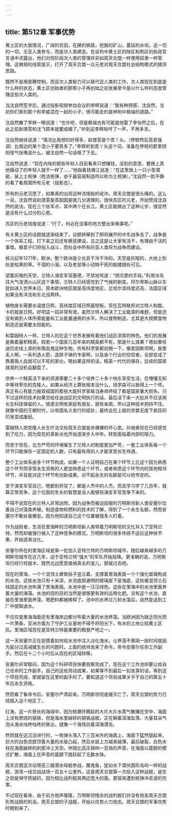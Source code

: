 ```yaml
---
---
---
```

title: 第512章 军事优势
---



黄土区的大致情况，广阔的农田，在建的铁路，挖掘的矿山，蔓延的水坝。这一切的一切，无亚人类参与，而是次人类建造。在谈判中黄土区的陕区和荆区的执政官言语中流露出，他们对现阶段次人类的管理并非如周天合盟一样使用奴隶一样管理。这微弱的线索提示，打开了周天合盟一众元老对周天合盟社会结构模式的猜测思路。

既然不是用皮鞭控制，而且次人类智力可以替代亚人类的工作，次人类现在到底是什么样的状态，黄土区创始者的那帮小子再创始之初发展至今是以什么样的态度管理这些次人类的。

当沈自然签字后，通过投影视频参加会议的李辉说道：“我有种预感，沈自然，当初你们家的那个和李威混在一起的小子，很可能走的是林哟中极端的道路。”

沈自然撇了李辉一眼说道：“也许吧，但是极端也有可能是他娶了李怡然之后，在此之前赵璟雯和沈飞原本就要成婚了。”听到这李辉轻哼了一声，不再多言。

沈自然继续说道：“情况比我想的好得多，赵璟雯是个乖丫头。（停顿然后高音强调）比南边的某个混小子要乖多了。”李辉听到乖丫头这个词，准备在停顿的那里阴阳怪气张嘴说什么，被沈自然一句话噎了下去。

沈自然说道：“现在内陆的那些年轻人目前看来只想赚钱，没别的意思，要换上其他躁动了的年轻人就不一样了……”他指着钱塘江说道：“在这里放上一只小型潜艇，装上土核弹（枪法核弹，由于最容易制造所以称为土核弹）。”沈自然一脸平静的看了看周围所有元老（投影态）。

所有的元老沉思了，如果真的出现这种流氓般的讹诈。周天合盟是很头痛的。这么一说，沈自然说赵璟雯是乖囡囡是就几分道理的。很快苏区的元老，开始赞成沈自然的说法。现在三个驻军点，其中两个在长江。黄土区能做出了这种让步，很显然是没有什么过分的心思。

苏区的元老钱煌说道：“行了，何必在没事的地方整出来祸事呢。”

有关黄土区的话题就逐渐结束了，议题转移到了即将展开的中东战争去了，战争是一个体系工程，打下来之后还有移民建设。总之这是让大家有活干，有理由干活的事情。瘾君子们将投入战斗，而社会中所有的亚人类将为战争而建设。

核元纪年1271年，欧洲，整个欧洲是少光且干冷干冷的。天空是灰暗的，大地上到处是枯黄的草。干涸的小溪。以及老鼠等小动物干死的骷髅随处可见。

望着灰暗的天空，兰特人演变军官基德，不禁地骂道：“阴沟里的手段。”利用冰岛往大气泼洒火山灰这个事情，兰特人已经感觉到了气候的剧变。阿尔卑斯山脉以东犹如进入世界末日。原本欧洲地区就是高纬度地区，比哈尔滨纬度还高，法国区域如果没有洋流和东北没两样。

植物身长需要水温度日照，高纬度区域日照最短板，现在瓦特联邦对兰特人制裁，卡的就是日照。好吧这一招非常有效，虽然兰特人解决了工业能源的难题，但是还没有做到人体所需能量和工业能量通用的水平。所以食物制造，尤其是大规模食物制造还是需要太阳能的。

和雷姆特人一样，兰特人的在这个世界发展有着他们战区浓厚的特色。他们的发展是靠着蓄积精英。假若一个国家几百年来的精英都不死，那是什么效果？嗯如果任迪历史线上真的有吸血鬼这种生物，所有科学家都初拥一下，像爱因斯坦啊，居里夫人啊，一系列造火箭，造原子弹的专家啊，以及各个行业的佼佼者，全部变成了靠着吸人血就可以不死的家伙，嗯如果这样的话，精英一代代的保存，后续的国家就真的没机会翻盘了。

供养一个精英活下来的资源需要二十多个培养二十多个快乐享受生活，在懵懂无知中等待宰杀的克隆人。如果从经济上算账根本没什么，钱学森可以抵得上一个师。真正有心有能力报效祖国的那些大能科学家每当寿命终结了都是国家重大损失。只不过这样的技术如果交给任迪战区的文明执行的话，最后活下来一大批并不应该用长生科技保留的人。情感文明有家庭有朋友，就有亲疏，所以这种技术把持不住。就像中国的王朝时代，以帝国名义发行的纸钞，最终会在上层的贪婪无度下疯狂的印发变成废纸。

雷姆特人把克隆人长生疗法交给周天合盟是赤裸裸的坏心思。孙驰勇现在已经感觉到了吃力，因为现在的革新派也开始逐渐步入中年。转型面临着内部的阻力。

而至于现在，北方严苛的环境催生了兰特人的制度更加严苛，一套工业体系每一个环节只能保存一定固定的人数，只有最有用的人才能享受长生待遇。

整个工业体系由多个环节构成，如果一个人证明自己在某个环节上比这个因为熟悉这个环节而享受永生资格的人更加熟悉这个环节，或者熟悉这个环节内的其他相邻环节，并且能对这个环节有创新成果。对不起永生的名额是可以抢夺走的。

至于演变军官自己，嗯都到将官了，都是人杰中的人杰，而且学习学了几百年，就算正常竞争，这个位面的生长的智慧是没人能够将演变军官竞争下来的。

不得不说现在的兰特人非常凶悍。因为战争而被迫屈服的万明斯坦新人类安塞尔仗着自己对藻类养殖，制造食物和燃料的技术的了解，得到了一个永生名额。然而安塞尔不敢丝毫懈怠。因为他知道自己这个位置被很多人盯着。

作为战败者，生活在里海畔的万明斯坦新人类带着万明斯坦的文化并入了亚特兰特，然而却被强行植入了这种竞争的模式。万明斯坦的很多传统不适应这种快节奏，开始逐渐淡化。

安塞尔所在的里海区域是第一批加入亚特兰特的万明斯坦城市，随后越来越多的万明斯坦城市在近几年，迫于亚特兰特“强大”的军队开始投降。更准确的说，万明斯坦已经行将就木，既然北边愿意接纳真主的宠儿，那就过去吧。

现在的里海，一个个混领土建筑柱子竖立着，支撑着里海表面一个个强化玻璃构成的水池。这些水池只有十米深，水池底部通明的玻璃层下是海底，这些被混领土石柱固定的水池布满了里海表面。水池中是一汪汪绿色。这些在里海中的水池里面养着大量的海藻。水池的目的目的当然是很够更有效的运用化肥。没有这个水池，直接在里海里面养藻，嗯肥料都被稀释了。池中的水养过几轮水藻后，自然是送到工厂中提取卤水。

不仅仅是里海海面还有里海岸边都分布着大量的水池养藻。当欧洲因为缺乏阳光而一片萧条，亚洲方面为了守护工业基地不得不将阳光下，有水的土地让给黄土区后。里海区域现在是亚特兰特最重要的粮食产地之一。

这一天安塞尔正在捉摸着如何给水池中注入淡化海水。让养藻不需隔一段时间就因为盐分过高减缓生长的问题时。上面的统帅发来了命令，命令安塞尔任命工作副手。然后在十二个小时后从现在的区域转移。

安塞尔非常郁闷，因为这个科研项目快要观察完成了，现在这个工作池却要让给自己任命的工作副手。自己的这些劳动成果，如果等不到最后一刻发芽的话，等到这个项目完成，那就留在这里的副手的了。要知道这个项目成果关乎于自己的第五十年后永生资格。

然而看了看命令后，安塞尔严肃起来。万明斯坦彻底被灭亡了。周天合盟的势力已经插入这个地区了。

红海，这一片狭长的海域中，因为核爆炸腾起的大片大片水蒸气散播在空中，海面上没有燃烧的钢铁，但是海水里破碎的钢铁战舰，正在朝着深海坠落，大量耳朵气泡从海水咕咚咕咚的冒出，就像一个海怪向着深海潜去。

然而就在这沉没进行时，一枚弹头落入了三百米外的海面上，海面下猛然鼓起来，巨大的白色空腔顶着大量的水层凸起，然后水层上方越来越薄，最后破裂，白色水柱在海面破碎的刹那冲上天空。伴随比高压锅响一百倍的声音，在海面以震颤的模式扩散，海面上在声音的震颤下跳跃起了无数水珠。

周天合盟这次动用恶三艘潜水母舰参战，魔鬼鱼，犹如水下潜伏圆形岛屿一样的战舰，游荡一线交战战场一百五十公里外。这是周天合盟第一次投入这种战舰，诞生之初是保守质疑的，因为相比战列舰其两边宽大的面。更容易遭到核弹冲击波的伤害。

不过现在看来，由于前方炮声隆隆，万明斯坦残余的战列舰们并没有炮击周天合盟形势战舰的机会。周天合盟的子战舰，开始以优势火力炮击。周天合盟的军事优势时期到来了。